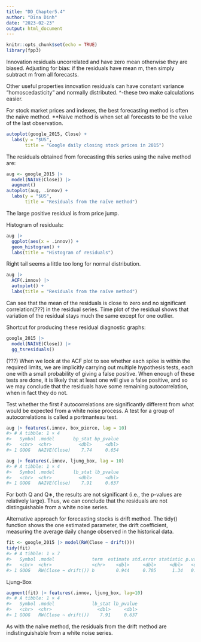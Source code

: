 ```yaml
---
title: "DD_Chapter5.4"
author: "Dina Dinh"
date: "2023-02-23"
output: html_document
---
```


```r
knitr::opts_chunk$set(echo = TRUE)
library(fpp3)
```

Innovation residuals uncorrelated and have zero mean otherwise they are biased.
Adjusting for bias: if the residuals have mean m, then simply subtract m from all forecasts.

Other useful properties innovation residuals can have constant variance "homoscedasticity" and normally distributed.
^-these two make calculations easier.

For stock market prices and indexes, the best forecasting method is often the naïve method. 
**Naive method is when set all forecasts to be the value of the last observation.

```r
autoplot(google_2015, Close) +
  labs(y = "$US",
       title = "Google daily closing stock prices in 2015")
```

The residuals obtained from forecasting this series using the naïve method are:
```r
aug <- google_2015 |>
  model(NAIVE(Close)) |>
  augment()
autoplot(aug, .innov) +
  labs(y = "$US",
       title = "Residuals from the naïve method")
```
The large positive residual is from price jump.

Histogram of residuals:
```r
aug |>
  ggplot(aes(x = .innov)) +
  geom_histogram() +
  labs(title = "Histogram of residuals")
```
Right tail seems a little too long for normal distribution.

```r
aug |>
  ACF(.innov) |>
  autoplot() +
  labs(title = "Residuals from the naïve method")
```
Can see that the mean of the residuals is close to zero and no significant correlation(???) in the residual series. Time plot of the residual shows that variation of the residual stays much the same except for one outlier.

Shortcut for producing these residual diagnostic graphs:
```r
google_2015 |>
  model(NAIVE(Close)) |>
  gg_tsresiduals()
```


(???) When we look at the ACF plot to see whether each spike is within the required limits, we are implicitly carrying out multiple hypothesis tests, each one with a small probability of giving a false positive. When enough of these tests are done, it is likely that at least one will give a false positive, and so we may conclude that the residuals have some remaining autocorrelation, when in fact they do not.

Test whether the first ℓ autocorrelations are significantly different from what would be expected from a white noise process.
A test for a group of autocorrelations is called a portmanteau test.

```r
aug |> features(.innov, box_pierce, lag = 10)
#> # A tibble: 1 × 4
#>   Symbol .model       bp_stat bp_pvalue
#>   <chr>  <chr>          <dbl>     <dbl>
#> 1 GOOG   NAIVE(Close)    7.74     0.654

aug |> features(.innov, ljung_box, lag = 10)
#> # A tibble: 1 × 4
#>   Symbol .model       lb_stat lb_pvalue
#>   <chr>  <chr>          <dbl>     <dbl>
#> 1 GOOG   NAIVE(Close)    7.91     0.637
```

For both Q and Q∗, the results are not significant (i.e., the p-values are relatively large). Thus, we can conclude that the residuals are not distinguishable from a white noise series.

Alternative approach for forecasting stocks is drift method.
The tidy() function shows the one estimated parameter, the drift coefficient, measuring the average daily change observed in the historical data.
```r
fit <- google_2015 |> model(RW(Close ~ drift()))
tidy(fit)
#> # A tibble: 1 × 7
#>   Symbol .model              term  estimate std.error statistic p.value
#>   <chr>  <chr>               <chr>    <dbl>     <dbl>     <dbl>   <dbl>
#> 1 GOOG   RW(Close ~ drift()) b        0.944     0.705      1.34   0.182
```

Ljung-Box
```r
augment(fit) |> features(.innov, ljung_box, lag=10)
#> # A tibble: 1 × 4
#>   Symbol .model              lb_stat lb_pvalue
#>   <chr>  <chr>                 <dbl>     <dbl>
#> 1 GOOG   RW(Close ~ drift())    7.91     0.637
```

As with the naïve method, the residuals from the drift method are indistinguishable from a white noise series.
